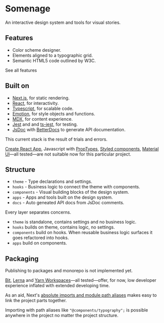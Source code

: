 
# Somenage

An interactive design system and tools for visual stories.

## Features

- Color scheme designer.
- Elements aligned to a typographic grid.
- Semantic HTML5 code outlined by W3C.

<Link href="/features" title="See all features">
  See all features
</Link>

## Built on

- [Next.js](https://nextjsd.org), for static rendering.
- [React](https://reactjs.org/), for interactivity.
- [Typescript](https://www.typescriptlang.org/), for scalable code.
- [Emotion](https://emotion.sh/), for style objects and functions.
- [MDX](https://github.com/vercel/next.js/tree/canary/packages/next-mdx), for content experience.
- [Jest](https://jestjs.io/en/) and and [ts-jest](https://kulshekhar.github.io/ts-jest/), for testing.
- [JsDoc](https://jsdoc.app/) with [BetterDocs](https://github.com/SoftwareBrothers/better-docs) to generate API documentation.

This current stack is the result of trials and errors.

[Create React App](https://create-react-app.dev/), Javascript with [PropTypes](https://reactjs.org/docs/typechecking-with-proptypes.html), [Styled components](https://styled-components.com/), [Material UI](https://styled-components.com/)&mdash;all tested&mdash;are not suitable now for this particular project.

## Structure

- `theme` - Type declarations and settings.
- `hooks` - Business logic to connect the theme with components.
- `components` - Visual building blocks of the design system.
- `apps` - Apps and tools built on the design system.
- `docs` - Auto geneated API docs from JsDoc comments.

Every layer separates concerns.

- `theme` is standalone, contains settings and no business logic.
- `hooks` builds on theme, contains logic, no settings.
- `components` build on hooks. When reusable business logic surfaces it goes refactored into hooks.
- `apps` build on components.

## Packaging

Publishing to packages and monorepo is not implemented yet.

[Bit](https://bit.dev/), [Lerna](https://lerna.js.org/) and [Yarn Workspaces](https://classic.yarnpkg.com/en/docs/workspaces/)&mdash;all tested&mdash;offer, for now, low developer experience inflated with extended developing time.

As an aid, Next's [absolute imports and module path aliases](https://nextjs.org/docs/advanced-features/module-path-aliases) makes easy to link the project parts together.

Importing with path aliases like `"@components/typography";` is possible anywhere in the project no matter the project structure.
